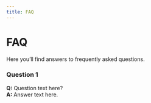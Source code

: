 ```yaml
---
title: FAQ
---
```


# FAQ

Here you’ll find answers to frequently asked questions.

### Question 1

**Q:** Question text here?  
**A:** Answer text here.
